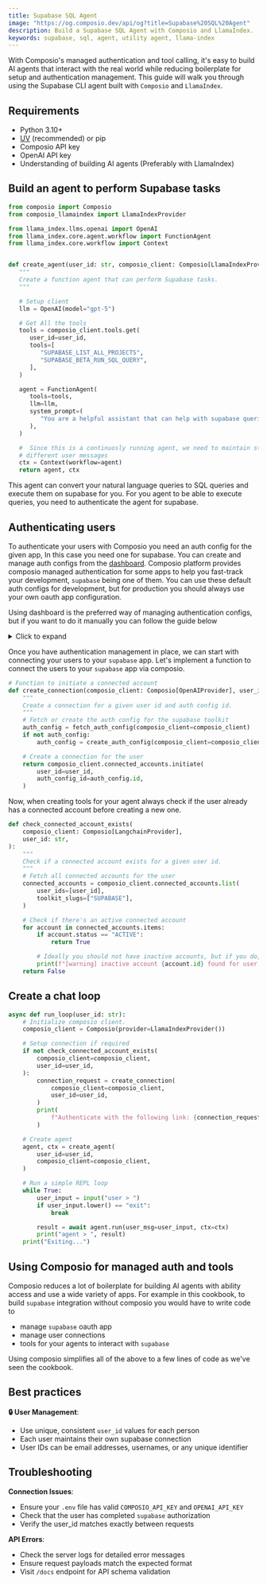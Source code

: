 ```yaml
---
title: Supabase SQL Agent
image: "https://og.composio.dev/api/og?title=Supabase%20SQL%20Agent"   # image for socials
description: Build a Supabase SQL Agent with Composio and LlamaIndex.
keywords: supabase, sql, agent, utility agent, llama-index
---
```


With Composio's managed authentication and tool calling, it's easy to build
AI agents that interact with the real world while reducing boilerplate for
setup and authentication management. This guide will walk you through using
the Supabase CLI agent built with `Composio` and `LlamaIndex`.


## Requirements

* Python 3.10+
* [UV](https://docs.astral.sh/uv/getting-started/installation/) (recommended) or pip
* Composio API key
* OpenAI API key
* Understanding of building AI agents (Preferably with LlamaIndex)

## Build an agent to perform Supabase tasks

```python
from composio import Composio
from composio_llamaindex import LlamaIndexProvider

from llama_index.llms.openai import OpenAI
from llama_index.core.agent.workflow import FunctionAgent
from llama_index.core.workflow import Context


def create_agent(user_id: str, composio_client: Composio[LlamaIndexProvider]):
   """
   Create a function agent that can perform Supabase tasks.
   """

   # Setup client
   llm = OpenAI(model="gpt-5")

   # Get All the tools
   tools = composio_client.tools.get(
      user_id=user_id,
      tools=[
         "SUPABASE_LIST_ALL_PROJECTS",
         "SUPABASE_BETA_RUN_SQL_QUERY",
      ],
   )

   agent = FunctionAgent(
      tools=tools,
      llm=llm,
      system_prompt=(
         "You are a helpful assistant that can help with supabase queries."
      ),
   )

   #  Since this is a continuosly running agent, we need to maintain state across
   # different user messages
   ctx = Context(workflow=agent)
   return agent, ctx
```

This agent can convert your natural language queries to SQL queries and execute
them on supabase for you. For you agent to be able to execute queries, you need
to authenticate the agent for supabase.


## Authenticating users

To authenticate your users with Composio you need an auth config for the given
app, In this case you need one for supabase. You can create and manage auth configs
from the [dashboard](https://platform.composio.dev/?next_page=/auth-configs?create_auth_config=supabase).
Composio platform provides composio managed authentication for some apps to help
you fast-track your development, `supabase` being one of them. You can use these
default auth configs for development, but for production you should always use
your own oauth app configuration.

Using dashboard is the preferred way of managing authentication configs, but if
you want to do it manually you can follow the guide below

<details>

<summary>Click to expand</summary>

---

To create an authentication config for `supabase` you need `client_id` and `client_secret`
from your from your [Google OAuth Console](https://developers.google.com/identity/protocols/oauth2).
Once you have the required credentials you can use the following piece of
code to set up authentication for `supabase`. 

```python
from composio import Composio
from composio_langchain import LangchainProvider

def create_auth_config(composio_client: Composio[OpenAIProvider]):
    """
    Create a auth config for the supabase toolkit.
    """
    client_id = os.getenv("SUPABASE_CLIENT_ID")
    client_secret = os.getenv("SUPABASE_CLIENT_SECRET")
    if not client_id or not client_secret:
        raise ValueError("SUPABASE_CLIENT_ID and SUPABASE_CLIENT_SECRET must be set")

    return composio_client.auth_configs.create(
        toolkit="supabase",
        options={
            "name": "default_supabase_auth_config",
            "type": "use_custom_auth",
            "auth_scheme": "OAUTH2",
            "credentials": {
                "client_id": client_id,
                "client_secret": client_secret,
            },
        },
    )
```

This will create an authentication config for `supabase` which you can use to
authenticate your users for your app. Ideally you should just create one
authentication object per project, so check for an existing auth config
before you create a new one.

```python
def fetch_auth_config(composio_client: Composio[OpenAIProvider]):
    """
    Fetch the auth config for a given user id.
    """
    auth_configs = composio_client.auth_configs.list()
    for auth_config in auth_configs.items:
        if auth_config.toolkit == "supabase":
            return auth_config

    return None
```
</details>

Once you have authentication management in place, we can start with connecting
your users to your `supabase` app. Let's implement a function to connect the users
to your `supabase` app via composio.

```python
# Function to initiate a connected account
def create_connection(composio_client: Composio[OpenAIProvider], user_id: str):
    """
    Create a connection for a given user id and auth config id.
    """
    # Fetch or create the auth config for the supabase toolkit
    auth_config = fetch_auth_config(composio_client=composio_client)
    if not auth_config:
        auth_config = create_auth_config(composio_client=composio_client)

    # Create a connection for the user
    return composio_client.connected_accounts.initiate(
        user_id=user_id,
        auth_config_id=auth_config.id,
    )
```

Now, when creating tools for your agent always check if the user already has a
connected account before creating a new one.

```python
def check_connected_account_exists(
    composio_client: Composio[LangchainProvider],
    user_id: str,
):
    """
    Check if a connected account exists for a given user id.
    """
    # Fetch all connected accounts for the user
    connected_accounts = composio_client.connected_accounts.list(
        user_ids=[user_id],
        toolkit_slugs=["SUPABASE"],
    )

    # Check if there's an active connected account
    for account in connected_accounts.items:
        if account.status == "ACTIVE":
            return True

        # Ideally you should not have inactive accounts, but if you do, you should delete them
        print(f"[warning] inactive account {account.id} found for user id: {user_id}")
    return False
```


## Create a chat loop

```python
async def run_loop(user_id: str):
    # Initialize composio client.
    composio_client = Composio(provider=LlamaIndexProvider())

    # Setup connection if required
    if not check_connected_account_exists(
        composio_client=composio_client,
        user_id=user_id,
    ):
        connection_request = create_connection(
            composio_client=composio_client,
            user_id=user_id,
        )
        print(
            f"Authenticate with the following link: {connection_request.redirect_url}"
        )

    # Create agent
    agent, ctx = create_agent(
        user_id=user_id,
        composio_client=composio_client,
    )

    # Run a simple REPL loop
    while True:
        user_input = input("user > ")
        if user_input.lower() == "exit":
            break

        result = await agent.run(user_msg=user_input, ctx=ctx)
        print("agent > ", result)
    print("Exiting...")
```

## Using Composio for managed auth and tools

Composio reduces a lot of boilerplate for building AI agents with ability access
and use a wide variety of apps. For example in this cookbook, to build `supabase`
integration without composio you would have to write code to

- manage `supabase` oauth app
- manage user connections
- tools for your agents to interact with `supabase`

Using composio simplifies all of the above to a few lines of code as we've seen the cookbook.

## Best practices

**🔒 User Management**:

- Use unique, consistent `user_id` values for each person
- Each user maintains their own supabase connection
- User IDs can be email addresses, usernames, or any unique identifier

## Troubleshooting

**Connection Issues**:
- Ensure your `.env` file has valid `COMPOSIO_API_KEY` and `OPENAI_API_KEY`
- Check that the user has completed `supabase` authorization
- Verify the user_id matches exactly between requests

**API Errors**:
- Check the server logs for detailed error messages
- Ensure request payloads match the expected format
- Visit `/docs` endpoint for API schema validation
